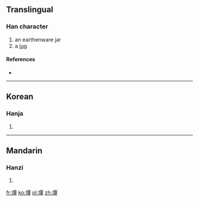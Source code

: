 ==Translingual==

===Han character===
{{Han char|rn=32|rad=土|as=12|sn=15|four=|canj=土一田十 (GMWJ)}}

# an earthenware jar
# a [[jug]]

====References====
* {{Han ref|kx=0239.241|dkj=05484|hdz=10486.090|uh=58B0|ud=22704}}

----

==Korean==

===Hanja===
{{ko-hanja|hangeul=담|rv=dam|mr=tam}}

# {{defn|lang=ko|sort=土12}}

----

==Mandarin==

===Hanzi===
{{cmn-hanzi|pin=[[da]] ([[da5]]), [[tán]] ([[tan2]])|wg=ta<sup>5</sup>, t'an<sup>2</sup>}}

# {{defn|lang=cmn|sort=土12}}

[[fr:墰]]
[[ko:墰]]
[[pl:墰]]
[[zh:墰]]